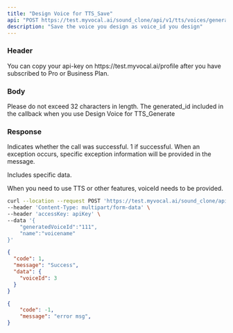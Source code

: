 ---
title: "Design Voice for TTS_Save"
api: "POST https://test.myvocal.ai/sound_clone/api/v1/tts/voices/generation/save"
description: "Save the voice you design as voice_id you design"
---

### Header
<ParamField header="accessKey"   type="string" required>
  You can copy your api-key on https://test.myvocal.ai/profile after you have subscribed to Pro or Business Plan.
</ParamField>

### Body
<ParamField body="name" type="string" required>
Please do not exceed 32 characters in length.
</ParamField>
<ParamField body="generatedVoiceId" type="string" required>
The generated_id included in the callback when you use Design Voice for TTS_Generate
</ParamField>





### Response
<ResponseField name="code" type="number">
  Indicates whether the call was successful. 1 if successful.
</ResponseField>

<ResponseField name="message" type="string">
  When an exception occurs, specific exception information will be provided in the message.
</ResponseField>

<ResponseField name="data" type="object">

Includes specific data.

<Expandable title="Toggle object">

<ResponseField name="voiceId" type="string">
  When you need to use TTS or other features, voiceId needs to be provided.
</ResponseField>

</Expandable>

</ResponseField>


<RequestExample>

```bash Example Request
curl --location --request POST 'https://test.myvocal.ai/sound_clone/api/v1/tts/voices/generation/save' \
--header 'Content-Type: multipart/form-data' \
--header 'accessKey: apiKey' \
--data '{
    "generatedVoiceId":"111",
    "name":"voicename"
}'
```
</RequestExample>

<ResponseExample>

```json success
{
  "code": 1,
  "message": "Success",
  "data": {
    "voiceId": 3
  }
}
```
```json error 
{
  	"code": -1,
	"message": "error msg",
}
```

</ResponseExample>
